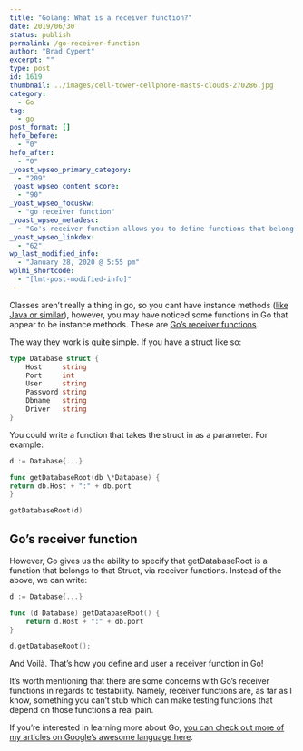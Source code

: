 ```yaml
---
title: "Golang: What is a receiver function?"
date: 2019/06/30
status: publish
permalink: /go-receiver-function
author: "Brad Cypert"
excerpt: ""
type: post
id: 1619
thumbnail: ../images/cell-tower-cellphone-masts-clouds-270286.jpg
category:
  - Go
tag:
  - go
post_format: []
hefo_before:
  - "0"
hefo_after:
  - "0"
_yoast_wpseo_primary_category:
  - "209"
_yoast_wpseo_content_score:
  - "90"
_yoast_wpseo_focuskw:
  - "go receiver function"
_yoast_wpseo_metadesc:
  - "Go's receiver function allows you to define functions that belong to structs, similarly, but still quite different from instance methods in OOP."
_yoast_wpseo_linkdex:
  - "62"
wp_last_modified_info:
  - "January 28, 2020 @ 5:55 pm"
wplmi_shortcode:
  - "[lmt-post-modified-info]"
---
```


Classes aren’t really a thing in go, so you cant have instance methods ([like Java or similar](https://www.geeksforgeeks.org/static-methods-vs-instance-methods-java/)), however, you may have noticed some functions in Go that appear to be instance methods. These are [Go’s receiver functions](https://tour.golang.org/methods/4).

The way they work is quite simple. If you have a struct like so:

```go
type Database struct {
	Host     string
	Port     int
	User     string
	Password string
	Dbname   string
	Driver   string
}
```

You could write a function that takes the struct in as a parameter. For example:

```go
d := Database{...}

func getDatabaseRoot(db \*Database) {
return db.Host + ":" + db.port
}

getDatabaseRoot(d)

```

## Go’s receiver function

However, Go gives us the ability to specify that getDatabaseRoot is a function that belongs to that Struct, via receiver functions. Instead of the above, we can write:

```go
d := Database{...}

func (d Database) getDatabaseRoot() {
    return d.Host + ":" + db.port
}

d.getDatabaseRoot();
```

And Voilà. That’s how you define and user a receiver function in Go!

It’s worth mentioning that there are some concerns with Go’s receiver functions in regards to testability. Namely, receiver functions are, as far as I know, something you can’t stub which can make testing functions that depend on those functions a real pain.

If you’re interested in learning more about Go, [you can check out more of my articles on Google’s awesome language here](/tags/go).
